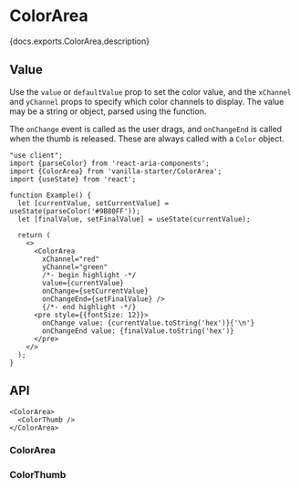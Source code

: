 


# ColorArea

<PageDescription>{docs.exports.ColorArea.description}</PageDescription>

<ExampleSwitcher>
  <VisualExample
    component={VanillaColorArea}
    docs={docs.exports.ColorArea}
    links={docs.links}
    props={['colorSpace', 'xChannel', 'yChannel', 'isDisabled']}
    initialProps={{defaultValue: 'hsl(0, 100%, 50%)'}}
    type="vanilla"
    files={["starters/docs/src/ColorArea.tsx", "starters/docs/src/ColorArea.css"]} />
  <VisualExample
    component={TailwindColorArea}
    docs={docs.exports.ColorArea}
    links={docs.links}
    props={['colorSpace', 'xChannel', 'yChannel', 'isDisabled']}
    initialProps={{defaultValue: 'hsl(0, 100%, 50%)'}}
    type="tailwind"
    files={["starters/tailwind/src/ColorArea.tsx", "starters/tailwind/src/ColorThumb.tsx", "starters/tailwind/src/index.css"]} />
</ExampleSwitcher>

## Value

Use the `value` or `defaultValue` prop to set the color value, and the `xChannel` and `yChannel` props to specify which color channels to display. The value may be a string or <TypeLink type={docs.exports.Color} links={docs.links} /> object, parsed using the <TypeLink type={docs.exports.parseColor} links={docs.links} /> function.

The `onChange` event is called as the user drags, and `onChangeEnd` is called when the thumb is released. These are always called with a `Color` object.

```tsx render
"use client";
import {parseColor} from 'react-aria-components';
import {ColorArea} from 'vanilla-starter/ColorArea';
import {useState} from 'react';

function Example() {
  let [currentValue, setCurrentValue] = useState(parseColor('#9B80FF'));
  let [finalValue, setFinalValue] = useState(currentValue);

  return (
    <>
      <ColorArea
        xChannel="red"
        yChannel="green"
        /*- begin highlight -*/
        value={currentValue}
        onChange={setCurrentValue}
        onChangeEnd={setFinalValue} />
        {/*- end highlight -*/}
      <pre style={{fontSize: 12}}>
        onChange value: {currentValue.toString('hex')}{'\n'}
        onChangeEnd value: {finalValue.toString('hex')}
      </pre>
    </>
  );
}
```

## API

<Anatomy
  role="img"
  aria-label="Color area anatomy diagram: Shows a color area component with labels pointing to its parts, including the area, and thumb elements." />

```tsx links={{ColorArea: '#colorarea', ColorThumb: '#colorthumb'}}
<ColorArea>
  <ColorThumb />
</ColorArea>
```

### ColorArea

<PropTable component={docs.exports.ColorArea} links={docs.links} showDescription />

<StateTable defaultClassName="react-aria-ColorArea" properties={docs.exports.ColorAreaRenderProps.properties} />

### ColorThumb

<PropTable component={docs.exports.ColorThumb} links={docs.links} showDescription />

<StateTable defaultClassName="react-aria-ColorThumb" properties={docs.exports.ColorThumbRenderProps.properties} />
